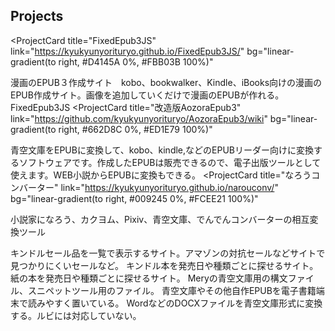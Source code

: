 ## Projects

<ProjectCard
  title="FixedEpub3JS"
  link="https://kyukyunyorituryo.github.io/FixedEpub3JS/"
  bg="linear-gradient(to right, #D4145A 0%, #FBB03B 100%)"
>
  漫画のEPUB３作成サイト　kobo、bookwalker、Kindle、iBooks向けの漫画のEPUB作成サイト。画像を追加していくだけで漫画のEPUBが作れる。FixedEpub3JS
</ProjectCard>
<ProjectCard
  title="改造版AozoraEpub3"
  link="https://github.com/kyukyunyorituryo/AozoraEpub3/wiki"
  bg="linear-gradient(to right, #662D8C 0%, #ED1E79 100%)"
>
  青空文庫をEPUBに変換して、kobo、kindle,などのEPUBリーダー向けに変換するソフトウェアです。作成したEPUBは販売できるので、電子出版ツールとして使えます。WEB小説からEPUBに変換もできる。
</ProjectCard>
<ProjectCard
  title="なろうコンバーター"
  link="https://kyukyunyorituryo.github.io/narouconv/"
  bg="linear-gradient(to right, #009245 0%, #FCEE21 100%)"
>
  小説家になろう、カクヨム、Pixiv、青空文庫、でんでんコンバーターの相互変換ツール

</ProjectCard>
<ProjectCard
  title="kindleセールチェック"
  link="https://kyukyunyorituryo.github.io/kindle_sale/"
  bg="linear-gradient(to right, #D585FF 0%, #00FFEE 100%)"
>
  キンドルセール品を一覧で表示するサイト。アマゾンの対抗セールなどサイトで見つかりにくいセールなど。
</ProjectCard>
<ProjectCard
  title="kindle新刊チェック"
  link="https://kyukyunyorituryo.github.io/new_epub/"
  bg="linear-gradient(to right, #D4145A 0%, #FBB03B 100%)"
>
  キンドル本を発売日や種類ごとに探せるサイト。
</ProjectCard>
<ProjectCard
  title="新刊チェック"
  link="https://kyukyunyorituryo.github.io/new_pub/"
  bg="linear-gradient(to right, #662D8C 0%, #ED1E79 100%)"
>
  紙の本を発売日や種類ごとに探せるサイト。
</ProjectCard>
<ProjectCard
  title="青空文庫用ツール"
  link="https://github.com/kyukyunyorituryo/aozoratool"
  bg="linear-gradient(to right, #009245 0%, #FCEE21 100%)"
>
  Meryの青空文庫用の構文ファイル、スニペットツール用のファイル。
</ProjectCard>
<ProjectCard
  title="青空文庫 EPUB mobi置き場"
  link="https://kyukyunyorituryo.github.io/bookshelf/"
  bg="linear-gradient(to right, #D585FF 0%, #00FFEE 100%)"
>
  青空文庫やその他自作EPUBを電子書籍端末で読みやすく置いている。
</ProjectCard><ProjectCard
  title="DOCX青空文庫変換"
  link="https://kyukyunyorituryo.github.io/docx2aozora/"
  bg="linear-gradient(to right, #D4145A 0%, #FBB03B 100%)"
>
  WordなどのDOCXファイルを青空文庫形式に変換する。ルビには対応していない。
</ProjectCard>
